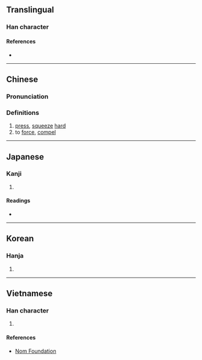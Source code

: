 {{character info/new}}
==Translingual==

===Han character===
{{Han char|rn=64|rad=手|as=06|sn=9|four=52027|canj=QVVN|ids=⿰扌𡿪}}

====References====
* {{Han ref|kx=0428.140|dkj=12004|dj=0777.080|hdz=31877.050|uh=62F6|ud=25334|bh=CEDF|bd=52959}}

----

==Chinese==
{{zh-forms}}

===Pronunciation===
{{zh-pron
|m=zā,zǎn
|c=zaat3
|mc=y
|oc=y
|ma=
|cat=v
}}

===Definitions===
{{zh-hanzi}}

# [[press]], [[squeeze]] [[hard]]
# to [[force]], [[compel]]

----

==Japanese==

===Kanji===
{{ja-kanji|grade=|rs=手06}}

# {{defn|lang=ja|sort=手06}}

====Readings====
* {{ja-readings|goon=[[さち]] (sachi)|kanon=[[さつ]] (satsu)}}

----

==Korean==

===Hanja===
{{ko-hanja|hangeul=찰|eumhun=|rv=chal|mr=ch'al|y=chal}}

# {{defn|lang=ko|sort=手06}}

----

==Vietnamese==

===Han character===
{{vi-hantu|[[tán]], [[tát]], [[tạt]]|rs=手06}}

# {{defn|lang=vi|sort=手06}}

====References====
* [http://nomfoundation.org/common/nom_details.php?codepoint=62f6 Nom Foundation]